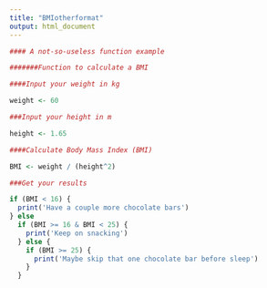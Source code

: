 ```yaml
---
title: "BMIotherformat"
output: html_document
---
```


```r
#### A not-so-useless function example

#######Function to calculate a BMI

####Input your weight in kg

weight <- 60

###Input your height in m

height <- 1.65

####Calculate Body Mass Index (BMI)

BMI <- weight / (height^2)

###Get your results

if (BMI < 16) {
  print('Have a couple more chocolate bars')
} else
  if (BMI >= 16 & BMI < 25) {
    print('Keep on snacking')
  } else {
    if (BMI >= 25) {
      print('Maybe skip that one chocolate bar before sleep')
    }
  }
```

